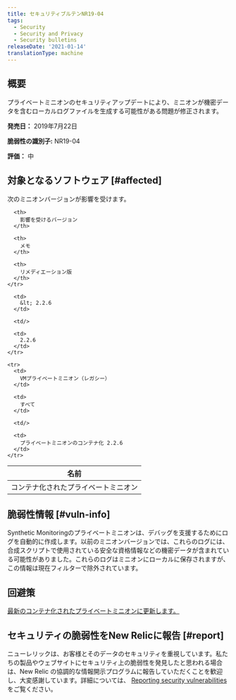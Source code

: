 ```yaml
---
title: セキュリティブルテンNR19-04
tags:
  - Security
  - Security and Privacy
  - Security bulletins
releaseDate: '2021-01-14'
translationType: machine
---
```


## 概要

プライベートミニオンのセキュリティアップデートにより、ミニオンが機密データを含むローカルログファイルを生成する可能性がある問題が修正されます。

**発売日：** 2019年7月22日

**脆弱性の識別子:** NR19-04

**評価：** 中

## 対象となるソフトウェア [#affected]

次のミニオンバージョンが影響を受けます。

<table>
  <thead>
    <tr>
      <th>
        名前
      </th>

      <th>
        影響を受けるバージョン
      </th>

      <th>
        メモ
      </th>

      <th>
        リメディエーション版
      </th>
    </tr>
  </thead>

  <tbody>
    <tr>
      <td>
        コンテナ化されたプライベートミニオン
      </td>

      <td>
        &lt; 2.2.6
      </td>

      <td/>

      <td>
        2.2.6
      </td>
    </tr>

    <tr>
      <td>
        VMプライベートミニオン（レガシー）
      </td>

      <td>
        すべて
      </td>

      <td/>

      <td>
        プライベートミニオンのコンテナ化 2.2.6
      </td>
    </tr>
  </tbody>
</table>

## 脆弱性情報 [#vuln-info]

Synthetic Monitoringのプライベートミニオンは、デバッグを支援するためにログを自動的に作成します。以前のミニオンバージョンでは、これらのログには、合成スクリプトで使用されている安全な資格情報などの機密データが含まれている可能性がありました。これらのログはミニオンにローカルに保存されますが、この情報は現在フィルターで除外されています。

## 回避策

[最新のコンテナ化されたプライベートミニオンに更新します。](/docs/synthetics/new-relic-synthetics/private-locations/install-containerized-private-minions-cpms#install-update)

## セキュリティの脆弱性をNew Relicに報告 [#report]

ニューレリックは、お客様とそのデータのセキュリティを重視しています。私たちの製品やウェブサイトにセキュリティ上の脆弱性を発見したと思われる場合は、New Relic の協調的な情報開示プログラムに報告していただくことを歓迎し、大変感謝しています。詳細については、 [Reporting security vulnerabilities](/docs/security/new-relic-security/data-privacy/reporting-security-vulnerabilities) をご覧ください。
